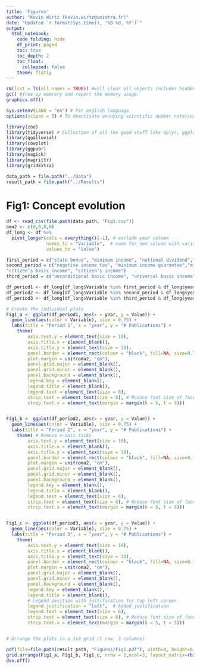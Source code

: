 ```yaml
---
title: 'Figures'
author: "Kevin Wirtz (kevin.wirtz@unistra.fr)"
date: "Updated `r format(Sys.time(), '%B %d, %Y')`"
output:
  html_notebook:
    code_folding: hide
    df_print: paged
    toc: true
    toc_depth: 2
    toc_float:
      collapsed: false
    theme: flatly
---
```


```r

rm(list = ls(all.names = TRUE)) #will clear all objects includes hidden objects.
gc() #free up memrory and report the memory usage.
graphics.off()

Sys.setenv(LANG = "en") # For english language
options(scipen = 5) # To deactivate annoying scientific number notation

library(zoo)
library(tidyverse) # Collection of all the good stuff like dplyr, ggplot2 ect.
library(ggalluvial)
library(cowplot)
library(ggpubr)
library(magick)
library(magrittr)
library(gridExtra)

data_path = file.path("../Data") 
result_path = file.path("../Results") 

```

# Fig1: Concept evolution

```r
df <- read_csv(file.path(data_path, "Fig1.csv"))
oma2 <- c(0,0,0,0)
df_long <- df %>%
  pivot_longer(cols = everything()[-1], # exclude year column
               names_to = "Variable",  # name for new column with variable names
               values_to = "Value")

first_period = c("state bonus", "minimum income", "national dividend", "social dividend", "basic minimum income", "basic income")
second_period = c("negative income tax", "minimum income guarantee","minimum income", "guaranteed minimum income", "basic income guarantee", "demogrant", "guaranteed income", "credit income tax",
"citizen’s basic income", "citizen’s income")
third_period = c("unconditional basic income", "universal basic income","negative income tax", "guaranteed minimum income")

df_period1 <- df_long[df_long$Variable %in% first_period & df_long$year>1910 & df_long$year<1941 , ]
df_period2 <- df_long[df_long$Variable %in% second_period & df_long$year>1960 & df_long$year<1971 , ]
df_period3 <- df_long[df_long$Variable %in% third_period & df_long$year>2010 & df_long$year<2025 , ]

```

```r
# Create the individual plots
Fig1_a <- ggplot(df_period1, aes(x = year, y = Value)) +
  geom_line(aes(color = Variable), size = 0.75) +
  labs(title = "Period 1", x = "year", y = "# Publications") +
    theme(
        axis.text.y = element_text(size = 10),
        axis.title.x = element_blank(),
        axis.title.y = element_text(size = 10),
        panel.border = element_rect(colour = "black", fill=NA, size=0.75),
        plot.margin = unit(oma2, "cm"),
        panel.grid.major = element_blank(),
        panel.grid.minor = element_blank(),
        panel.background = element_blank(),
        legend.key = element_blank(),
        legend.title = element_blank(),
        legend.text = element_text(size = 6),
        strip.text = element_text(size = 8), # Reduce font size of facet labels
        strip.text.x = element_text(margin = margin(b = 5, t = 5))) 


Fig1_b <- ggplot(df_period2, aes(x = year, y = Value)) +
  geom_line(aes(color = Variable), size = 0.75) +
  labs(title = "Period 2", x = "year", y = "# Publications") +
    theme( # Remove x-axis ticks
        axis.text.y = element_text(size = 10),
        axis.title.x = element_blank(),
        axis.title.y = element_text(size = 10),
        panel.border = element_rect(colour = "black", fill=NA, size=0.75),
        plot.margin = unit(oma2, "cm"),
        panel.grid.major = element_blank(),
        panel.grid.minor = element_blank(),
        panel.background = element_blank(),
        legend.key = element_blank(),
        legend.title = element_blank(),
        legend.text = element_text(size = 6),
        strip.text = element_text(size = 8), # Reduce font size of facet labels
        strip.text.x = element_text(margin = margin(b = 5, t = 5))) 


Fig1_c <- ggplot(df_period3, aes(x = year, y = Value)) +
  geom_line(aes(color = Variable), size = 0.75) +
  labs(title = "Period 3", x = "year", y = "# Publications") +
    theme(
        axis.text.y = element_text(size = 10),
        axis.title.x = element_blank(),
        axis.title.y = element_text(size = 10),
        panel.border = element_rect(colour = "black", fill=NA, size=0.75),
        plot.margin = unit(oma2, "cm"),
        panel.grid.major = element_blank(),
        panel.grid.minor = element_blank(),
        panel.background = element_blank(),
        legend.key = element_blank(),
        legend.title = element_blank(),
        # Legend position with justification for top left corner
        legend.justification = "left",  # Added justification
        legend.text = element_text(size = 6),
        strip.text = element_text(size = 8), # Reduce font size of facet labels
        strip.text.x = element_text(margin = margin(b = 5, t = 5))) 


# Arrange the plots in a 1x3 grid (1 row, 3 columns)

pdf(file=file.path(result_path, "Figures/Fig1.pdf"), width=8, height=6, family="Helvetica", pointsize=6)
grid.arrange(Fig1_a, Fig1_b, Fig1_c, nrow = 2,ncol=2, layout_matrix=rbind(c(1,1, 2,2), c(NA, 3, 3, NA)))
dev.off()

```